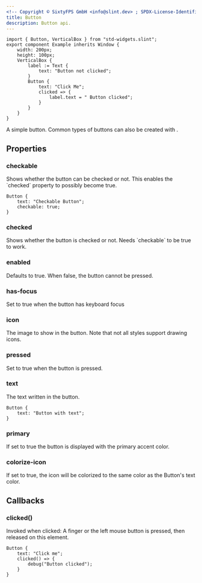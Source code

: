 ```yaml
---
<!-- Copyright © SixtyFPS GmbH <info@slint.dev> ; SPDX-License-Identifier: MIT -->
title: Button
description: Button api.
---
```


```slint playground
import { Button, VerticalBox } from "std-widgets.slint";
export component Example inherits Window {
    width: 200px;
    height: 100px;
    VerticalBox {
        label := Text {
            text: "Button not clicked";
        }
        Button {
            text: "Click Me";
            clicked => {
                label.text = " Button clicked";
            }
        }
    }
}
```

A simple button. Common types of buttons can also be created with <Link type="StandardButton" />.




## Properties

### checkable
<SlintProperty propName="checkable" typeName="bool" defaultValue="false">
Shows whether the button can be checked or not. This enables the `checked` property to possibly become true.

```slint "checkable: true;"
Button {
    text: "Checkable Button";
    checkable: true;
}
```
</SlintProperty>

### checked
<SlintProperty propName="checked" typeName="bool" defaultValue="false" propertyVisibility="in-out">
Shows whether the button is checked or not. Needs `checkable` to be true to work.
</SlintProperty>

### enabled
<SlintProperty propName="enabled" typeName="bool" defaultValue="true">
Defaults to true. When false, the button cannot be pressed.
</SlintProperty>

### has-focus
<SlintProperty propName="has-focus" typeName="bool" defaultValue="false" propertyVisibility="out">
Set to true when the button has keyboard focus
</SlintProperty>

### icon
<SlintProperty propName="icon" typeName="image">
The image to show in the button. Note that not all styles support drawing icons.
</SlintProperty>

### pressed
<SlintProperty propName="pressed" typeName="bool" defaultValue="false" propertyVisibility="out">
Set to true when the button is pressed.
</SlintProperty>

### text
<SlintProperty propName="text" typeName="string">
The text written in the button.

```slint 'text: "Button with text";'
Button {
    text: "Button with text";
}
```
</SlintProperty>

### primary
<SlintProperty propName="primary" typeName="bool" defaultValue="false">
If set to true the button is displayed with the primary accent color.
</SlintProperty>

### colorize-icon
<SlintProperty propName="colorize-icon" typeName="bool" defaultValue="false">
If set to true, the icon will be colorized to the same color as the Button's text color.
</SlintProperty>

## Callbacks

### clicked()

Invoked when clicked: A finger or the left mouse button is pressed, then released on this element.

```slint {3-5}
Button {
    text: "Click me";
    clicked() => {
        debug("Button clicked");
    }
}
```
